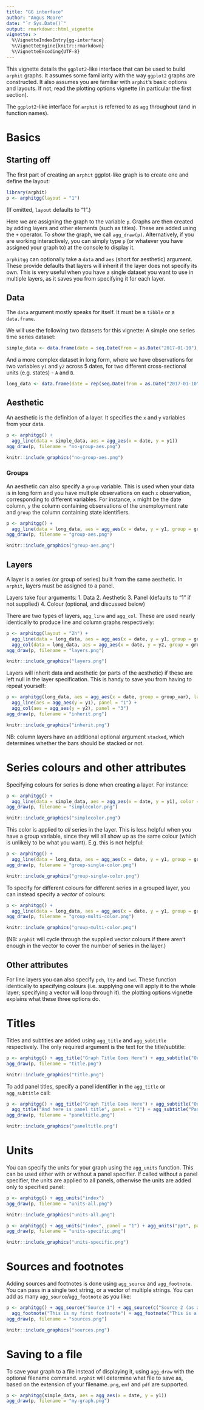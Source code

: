---
title: "GG interface"
author: "Angus Moore"
date: "`r Sys.Date()`"
output: rmarkdown::html_vignette
vignette: >
  %\VignetteIndexEntry{gg-interface}
  %\VignetteEngine{knitr::rmarkdown}
  %\VignetteEncoding{UTF-8}
---

This vignette details the `ggplot2`-like interface that can be used to build `arphit` graphs. It assumes some familiarity with the way `ggplot2` graphs are constructed. It also assumes you are familiar with `arphit`'s basic options and layouts. If not, read the plotting options vignette (in particular the first section).

The `ggplot2`-like interface for `arphit` is referred to as `agg` throughout (and in function names).

# Basics

## Starting off

The first part of creating an `arphit` ggplot-like graph is to create one and define the layout:
```{r, results = "hide"}
library(arphit)
p <- arphitgg(layout = "1")
```
(If omitted, `layout` defaults to "1".)

Here we are assigning the graph to the variable `p`. Graphs are then created by adding layers and other elements (such as titles). These are added using the `+` operator. To _show_ the graph, we call `agg_draw(p)`. Alternatively, if you are working interactively, you can simply type `p` (or whatever you have assigned your graph to) at the console to display it.

`arphitgg` can optionally take a `data` and `aes` (short for aesthetic) argument. These provide defaults that layers will inherit if the layer does not specify its own. This is very useful when you have a single dataset you want to use in multiple layers, as it saves you from specifying it for each layer.

## Data

The `data` argument mostly speaks for itself. It must be a `tibble` or a `data.frame`.

We will use the following two datasets for this vignette:
A simple one series time series dataset:
```{r}
simple_data <- data.frame(date = seq.Date(from = as.Date("2017-01-10"), length.out = 5, by = "quarter"), y1 = rnorm(5))
```

And a more complex dataset in long form, where we have observations for two variables `y1` and `y2` across 5 dates, for two different cross-sectional units (e.g. states) - `A` and `B`.
```{r}
long_data <- data.frame(date = rep(seq.Date(from = as.Date("2017-01-10"), length.out = 5, by = "quarter"), 2), y1 = rnorm(10), y2 = rnorm(10), group_var = c(rep("A", 5), rep("B", 5)))
```

## Aesthetic

An aesthetic is the definition of a layer. It specifies the `x` and `y` variables from your data.
```{r, results = "hide"}
p <- arphitgg() + 
  agg_line(data = simple_data, aes = agg_aes(x = date, y = y1))
agg_draw(p, filename = "no-group-aes.png")
```
```{r, out.width = "50%", echo = FALSE, fig.align="center"}
knitr::include_graphics("no-group-aes.png")
```

### Groups

An aesthetic can also specify a `group` variable. This is used when your data is in long form and you have multiple observations on each `x` observation, corresponding to different variables. For instance, `x` might be the date column, `y` the column containing observations of the unemployment rate and `group` the column containing state identifiers.
```{r, results = "hide"}
p <- arphitgg() +
  agg_line(data = long_data, aes = agg_aes(x = date, y = y1, group = group_var))
agg_draw(p, filename = "group-aes.png")
```
```{r, out.width = "50%", echo = FALSE, fig.align="center"}
knitr::include_graphics("group-aes.png")
```

## Layers

A layer is a series (or group of series) built from the same aesthetic. In `arphit`, layers must be assigned to a panel.

Layers take four arguments:
  1. Data
  2. Aesthetic
  3. Panel (defaults to "1" if not supplied)
  4. Colour (optional, and discussed below)

There are two types of layers, `agg_line` and `agg_col`. These are used nearly identically to produce line and column graphs respectively:
```{r, results = "hide"}
p <- arphitgg(layout = "2h") + 
  agg_line(data = long_data, aes = agg_aes(x = date, y = y1, group = group_var), panel = "1") + 
  agg_col(data = long_data, aes = agg_aes(x = date, y = y2, group = group_var), panel = "3")
agg_draw(p, filename = "layers.png")
```
```{r, out.width = "50%", echo = FALSE, fig.align="center"}
knitr::include_graphics("layers.png")
```

Layers will inherit data and aesthetic (or parts of the aesthetic) if these are left null in the layer specification. This is handy to save you from having to repeat yourself:
```{r, results = "hide"}
p <- arphitgg(long_data, aes = agg_aes(x = date, group = group_var), layout = "2h") + 
  agg_line(aes = agg_aes(y = y1), panel = "1") + 
  agg_col(aes = agg_aes(y = y2), panel = "3")
agg_draw(p, filename = "inherit.png")
```
```{r, out.width = "50%", echo = FALSE, fig.align="center"}
knitr::include_graphics("inherit.png")
```

NB: column layers have an additional optional argument `stacked`, which determines whether the bars should be stacked or not.

# Series colours and other attributes

Specifying colours for series is done when creating a layer. For instance:
```{r, results = "hide"}
p <- arphitgg() + 
  agg_line(data = simple_data, aes = agg_aes(x = date, y = y1), color = RBA["Red1"])
agg_draw(p, filename = "simplecolor.png")
```
```{r, out.width = "50%", echo = FALSE, fig.align="center"}
knitr::include_graphics("simplecolor.png")
```

This color is applied to _all_ series in the layer. This is less helpful when you have a group variable, since they will all show up as the same colour (which is unlikely to be what you want). E.g. this is not helpful:
```{r, results = "hide"}
p <- arphitgg() +
  agg_line(data = long_data, aes = agg_aes(x = date, y = y1, group = group_var), color = RBA["Red1"])
agg_draw(p, filename = "group-single-color.png")
```
```{r, out.width = "50%", echo = FALSE, fig.align="center"}
knitr::include_graphics("group-single-color.png")
```

To specify for different colours for different series in a grouped layer, you can instead specify a _vector_ of colours:
```{r, results = "hide"}
p <- arphitgg() +
  agg_line(data = long_data, aes = agg_aes(x = date, y = y1, group = group_var), color = c(RBA["Red1"], RBA["Blue4"]))
agg_draw(p, filename = "group-multi-color.png")
```
```{r, out.width = "50%", echo = FALSE, fig.align="center"}
knitr::include_graphics("group-multi-color.png")
```

(NB: `arphit` will cycle through the supplied vector colours if there aren't enough in the vector to cover the number of series in the layer.)

## Other attributes

For line layers you can also specify `pch`, `lty` and `lwd`. These function identically to specifying colours (i.e. supplying one will apply it to the whole layer; specifying a vector will loop through it). the plotting options vignette explains what these three options do.

# Titles

Titles and subtitles are added using `agg_title` and `agg_subtitle` respectively. The only required argument is the text for the title/subtitle:
```{r results = "hide"}
p <- arphitgg() + agg_title("Graph Title Goes Here") + agg_subtitle("Or a subtitle, if you like")
agg_draw(p, filename = "title.png")
```
```{r, out.width = "50%", echo = FALSE, fig.align="center"}
knitr::include_graphics("title.png")
```

To add panel titles, specify a panel identifier in the `agg_title` or `agg_subtitle` call:
```{r results = "hide"}
p <- arphitgg() + agg_title("Graph Title Goes Here") + agg_subtitle("Or a subtitle, if you like") + 
  agg_title("And here is panel title", panel = "1") + agg_subtitle("Panel subtitle too if needed", panel = "1")
agg_draw(p, filename = "paneltitle.png")
```
```{r, out.width = "50%", echo = FALSE, fig.align="center"}
knitr::include_graphics("paneltitle.png")
```

# Units

You can specify the units for your graph using the `agg_units` function. This can be used either with or without a panel specifier. If called without a panel specifier, the units are applied to all panels, otherwise the units are added only to specified panel:
```{r results = "hide"}
p <- arphitgg() + agg_units("index")
agg_draw(p, filename = "units-all.png")
```
```{r, out.width = "50%", echo = FALSE, fig.align="center"}
knitr::include_graphics("units-all.png")
```

```{r results = "hide"}
p <- arphitgg() + agg_units("index", panel = "1") + agg_units("ppt", panel = "2")
agg_draw(p, filename = "units-specific.png")
```
```{r, out.width = "50%", echo = FALSE, fig.align="center"}
knitr::include_graphics("units-specific.png")
```

# Sources and footnotes

Adding sources and footnotes is done using `agg_source` and `agg_footnote`. You can pass in a single text string, or a vector of multiple strings. You can add as many `agg_source`/`agg_footnote` as you like:
```{r results = "hide"}
p <- arphitgg() + agg_source("Source 1") + agg_source(c("Source 2 (as a vector)", "Source 3 (vectors are easy!")) + 
  agg_footnote("This is my first footnoote") + agg_footnote("This is a second footnote")
agg_draw(p, filename = "sources.png")
```
```{r, out.width = "50%", echo = FALSE, fig.align="center"}
knitr::include_graphics("sources.png")
```

# Saving to a file

To save your graph to a file instead of displaying it, using `agg_draw` with the optional filename command. `arphit` will determine what file to save as, based on the extension of your filename. `png`, `emf` and `pdf` are supported.
```{r, results = "hide", eval = FALSE}
p <- arphitgg(simple_data, aes = agg_aes(x = date, y = y1))
agg_draw(p, filename = "my-graph.png")
```
